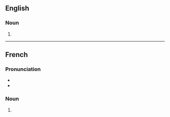 {{also|virgulés}}

==English==

===Noun===
{{head|en|noun plural form}}

# {{plural of|virgule|lang=en}}

----

==French==

===Pronunciation===
* {{IPA|/viʁ.ɡyl/|lang=fr}}
* {{homophones|lang=fr|virgule|virgulent}}

===Noun===
{{head|fr|noun plural form|g=f}}

# {{plural of|virgule|lang=fr}}